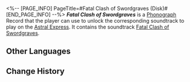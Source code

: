 <%-- [PAGE_INFO]
PageTitle=#Fatal Clash of Swordgraves (Disk)#
[END_PAGE_INFO] --%>
{{Item Infobox
|title       = ''Fatal Clash of Swordgraves''
|id          = 210364
|image       = Item Fatal Clash of Swordgraves (Disk).png{{subst:void|<!--$UPLOAD:<<SpriteOutput/ItemFigures/210001.png>-<Item Fatal Clash of Swordgraves (Disk).png>-<Item Icons>>-->}}
|type        = Disk
|invCategory = Valuables
|rarity      = 3
|effect      = 
|description = A record that can be played on the Express' phonograph. It might be a chance acquisition or a gift from someone else. All sorts of memories surge up when the music plays &mdash; the smiles, encounters, touches, and the excitement of battle. Maybe that is why people still collect records even as society rapidly advances.<br />The current record contains the track "Fatal Clash of Swordgraves."
}}
{{Description|''Blades unsheathed as a cascade of roaring glint ensues.''}}
'''''Fatal Clash of Swordgraves''''' is a [[Phonograph]] Record that the player can use to unlock the corresponding soundtrack to play on the [[Astral Express]]. It contains the soundtrack [[Fatal Clash of Swordgraves]].

==Other Languages==
{{Other Languages
|en   = ''Fatal Clash of Swordgraves''
|zhs  = 《剑葬生死斗》
|zht  = 《劍葬生死鬥》
|ja   = 『剣葬、生と死の戦い』
|ko   = ≪검장(劍葬)생사투≫
|es   = Choque de espadas a vida o muerte
|fr   = «&nbsp;Fatal Clash of Swordgraves&nbsp;»
|ru   = Fatal Clash of Swordgraves
|th   = "Fatal Clash of Swordgraves"
|vi   = Mộ Kiếm Sinh Tử Chiến
|de   = „Tödlicher Kampf der Schwertgräber“
|id   = "Fatal Clash of Swordgraves"
|pt   = "Fatal Clash of Swordgraves"
}}

==Change History==
{{Change History|2.5}}